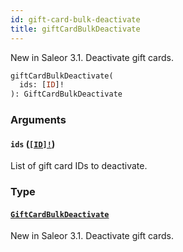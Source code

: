 ```yaml
---
id: gift-card-bulk-deactivate
title: giftCardBulkDeactivate
---
```


New in Saleor 3.1. Deactivate gift cards.

```graphql
giftCardBulkDeactivate(
  ids: [ID]!
): GiftCardBulkDeactivate

```

### Arguments

#### `ids` ([`[ID]!`](/docs/developer/api-reference/scalars/id))

List of gift card IDs to deactivate.

### Type

#### [`GiftCardBulkDeactivate`](/docs/developer/api-reference/objects/gift-card-bulk-deactivate)

New in Saleor 3.1. Deactivate gift cards.
